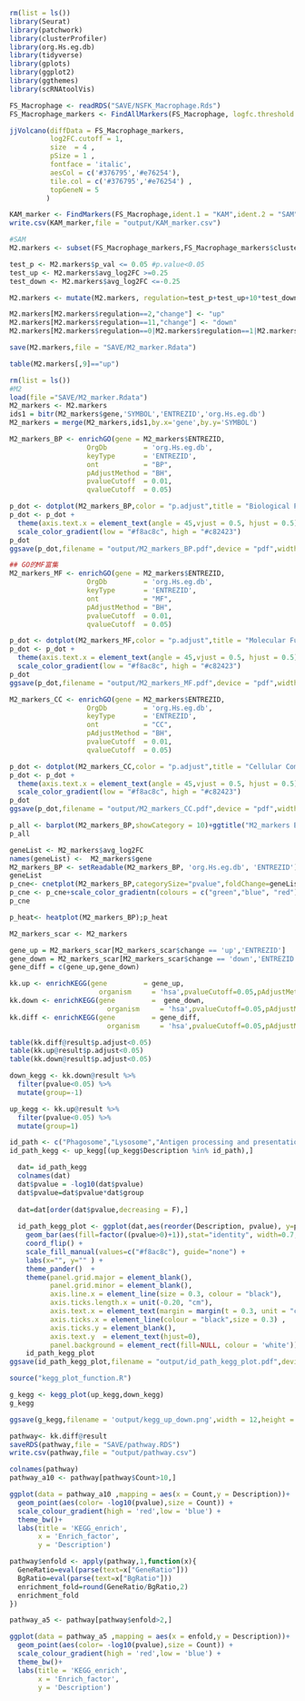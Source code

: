 
```{r}
rm(list = ls())  
library(Seurat)
library(patchwork)
library(clusterProfiler)
library(org.Hs.eg.db)
library(tidyverse)
library(gplots)
library(ggplot2)
library(ggthemes)
library(scRNAtoolVis)
```

```{r}
FS_Macrophage <- readRDS("SAVE/NSFK_Macrophage.Rds")
FS_Macrophage_markers <- FindAllMarkers(FS_Macrophage, logfc.threshold = 0.25, min.pct = 0.1,only.pos = FALSE )

jjVolcano(diffData = FS_Macrophage_markers,
          log2FC.cutoff = 1, 
          size  = 4 ,
          pSize = 1 ,
          fontface = 'italic', 
          aesCol = c('#376795','#e76254'), 
          tile.col = c('#376795','#e76254') , 
          topGeneN = 5 
         )

KAM_marker <- FindMarkers(FS_Macrophage,ident.1 = "KAM",ident.2 = "SAM")
write.csv(KAM_marker,file = "output/KAM_marker.csv")
```

```{r}
#SAM
M2.markers <- subset(FS_Macrophage_markers,FS_Macrophage_markers$cluster=="SAM")

test_p <- M2.markers$p_val <= 0.05 #p.value<0.05
test_up <- M2.markers$avg_log2FC >=0.25 
test_down <- M2.markers$avg_log2FC <=-0.25 

M2.markers <- mutate(M2.markers, regulation=test_p+test_up+10*test_down, change = "")

M2.markers[M2.markers$regulation==2,"change"] <- "up"
M2.markers[M2.markers$regulation==11,"change"] <- "down"
M2.markers[M2.markers$regulation==0|M2.markers$regulation==1|M2.markers$regulation==10,"change"] <- "none"

save(M2.markers,file = "SAVE/M2_marker.Rdata")

table(M2.markers[,9]=="up")
```

```{r}
rm(list = ls()) 
#M2
load(file ="SAVE/M2_marker.Rdata")
M2_markers <- M2.markers
ids1 = bitr(M2_markers$gene,'SYMBOL','ENTREZID','org.Hs.eg.db')
M2_markers = merge(M2_markers,ids1,by.x='gene',by.y='SYMBOL')
```

```{r}

M2_markers_BP <- enrichGO(gene = M2_markers$ENTREZID,
                   OrgDb         = 'org.Hs.eg.db',
                   keyType       = 'ENTREZID',
                   ont           = "BP",
                   pAdjustMethod = "BH",
                   pvalueCutoff  = 0.01,
                   qvalueCutoff  = 0.05)

p_dot <- dotplot(M2_markers_BP,color = "p.adjust",title = "Biological Process")
p_dot <- p_dot + 
  theme(axis.text.x = element_text(angle = 45,vjust = 0.5, hjust = 0.5))+
  scale_color_gradient(low = "#f8ac8c", high = "#c82423")
p_dot
ggsave(p_dot,filename = "output/M2_markers_BP.pdf",device = "pdf",width = 16,height = 16,units = "cm")

```

```{r}
## GO的MF富集 
M2_markers_MF <- enrichGO(gene = M2_markers$ENTREZID,
                   OrgDb         = 'org.Hs.eg.db',
                   keyType       = 'ENTREZID',
                   ont           = "MF",
                   pAdjustMethod = "BH",
                   pvalueCutoff  = 0.01,
                   qvalueCutoff  = 0.05)

p_dot <- dotplot(M2_markers_MF,color = "p.adjust",title = "Molecular Function")
p_dot <- p_dot + 
  theme(axis.text.x = element_text(angle = 45,vjust = 0.5, hjust = 0.5))+
  scale_color_gradient(low = "#f8ac8c", high = "#c82423")
p_dot
ggsave(p_dot,filename = "output/M2_markers_MF.pdf",device = "pdf",width = 16,height = 16,units = "cm")

```

```{r}

M2_markers_CC <- enrichGO(gene = M2_markers$ENTREZID,
                   OrgDb         = 'org.Hs.eg.db',
                   keyType       = 'ENTREZID',
                   ont           = "CC",
                   pAdjustMethod = "BH",
                   pvalueCutoff  = 0.01,
                   qvalueCutoff  = 0.05)

p_dot <- dotplot(M2_markers_CC,color = "p.adjust",title = "Cellular Component")
p_dot <- p_dot + 
  theme(axis.text.x = element_text(angle = 45,vjust = 0.5, hjust = 0.5))+
  scale_color_gradient(low = "#f8ac8c", high = "#c82423")
p_dot
ggsave(p_dot,filename = "output/M2_markers_CC.pdf",device = "pdf",width = 16,height = 16,units = "cm")
```

```{r}
p_all <- barplot(M2_markers_BP,showCategory = 10)+ggtitle("M2_markers Biological process")
p_all

geneList <- M2_markers$avg_log2FC
names(geneList) <-  M2_markers$gene
M2_markers_BP <- setReadable(M2_markers_BP, 'org.Hs.eg.db', 'ENTREZID')
geneList
p_cne<- cnetplot(M2_markers_BP,categorySize="pvalue",foldChange=geneList,circular = TRUE, colorEdge = TRUE)
p_cne <- p_cne+scale_color_gradientn(colours = c("green","blue", "red"))
p_cne

p_heat<- heatplot(M2_markers_BP);p_heat

```

```{r}

M2_markers_scar <- M2_markers

gene_up = M2_markers_scar[M2_markers_scar$change == 'up','ENTREZID'] 
gene_down = M2_markers_scar[M2_markers_scar$change == 'down','ENTREZID'] 
gene_diff = c(gene_up,gene_down)

kk.up <- enrichKEGG(gene         = gene_up,
                      organism     = 'hsa',pvalueCutoff=0.05,pAdjustMethod="BH",qvalueCutoff=0.05)
kk.down <- enrichKEGG(gene         =  gene_down,
                        organism     = 'hsa',pvalueCutoff=0.05,pAdjustMethod="BH",qvalueCutoff=0.05)
kk.diff <- enrichKEGG(gene         = gene_diff,
                        organism     = 'hsa',pvalueCutoff=0.05,pAdjustMethod="BH",qvalueCutoff=0.05)

table(kk.diff@result$p.adjust<0.05)
table(kk.up@result$p.adjust<0.05)
table(kk.down@result$p.adjust<0.05)
```

```{r}

down_kegg <- kk.down@result %>%
  filter(pvalue<0.05) %>% 
  mutate(group=-1) 

up_kegg <- kk.up@result %>%
  filter(pvalue<0.05) %>%
  mutate(group=1)

id_path <- c("Phagosome","Lysosome","Antigen processing and presentation","Hematopoietic cell lineage","Osteoclast differentiation","Cell adhesion molecules","Th1 and Th2 cell differentiation","Protein processing in endoplasmic reticulum","Cholesterol metabolism","Leukocyte transendothelial migration","ECM-receptor interaction","PPAR signaling pathway")
id_path_kegg <- up_kegg[(up_kegg$Description %in% id_path),] 

  dat= id_path_kegg 
  colnames(dat)
  dat$pvalue = -log10(dat$pvalue)
  dat$pvalue=dat$pvalue*dat$group 
  
  dat=dat[order(dat$pvalue,decreasing = F),]
  
  id_path_kegg_plot <- ggplot(dat,aes(reorder(Description, pvalue), y=pvalue)) +
    geom_bar(aes(fill=factor((pvalue>0)+1)),stat="identity", width=0.7, position=position_dodge(0.7)) +
    coord_flip() +
    scale_fill_manual(values=c("#f8ac8c"), guide="none") +
    labs(x="", y="" ) +
    theme_pander()  +
    theme(panel.grid.major = element_blank(),
          panel.grid.minor = element_blank(),
          axis.line.x = element_line(size = 0.3, colour = "black"),
          axis.ticks.length.x = unit(-0.20, "cm"),
          axis.text.x = element_text(margin = margin(t = 0.3, unit = "cm")),
          axis.ticks.x = element_line(colour = "black",size = 0.3) ,                     
          axis.ticks.y = element_blank(),
          axis.text.y  = element_text(hjust=0),
          panel.background = element_rect(fill=NULL, colour = 'white'))
    id_path_kegg_plot    
ggsave(id_path_kegg_plot,filename = "output/id_path_kegg_plot.pdf",device = "pdf",width = 16,height = 16,units = "cm")

source("kegg_plot_function.R")

g_kegg <- kegg_plot(up_kegg,down_kegg)
g_kegg

ggsave(g_kegg,filename = 'output/kegg_up_down.png',width = 12,height = 9)
```

```{r}
pathway<- kk.diff@result
saveRDS(pathway,file = "SAVE/pathway.RDS")
write.csv(pathway,file = "output/pathway.csv")

colnames(pathway)
pathway_a10 <- pathway[pathway$Count>10,]

ggplot(data = pathway_a10 ,mapping = aes(x = Count,y = Description))+
  geom_point(aes(color= -log10(pvalue),size = Count)) +
  scale_colour_gradient(high = 'red',low = 'blue') +
  theme_bw()+
  labs(title = 'KEGG_enrich',
       x = 'Enrich_factor',
       y = 'Description')

pathway$enfold <- apply(pathway,1,function(x){
  GeneRatio=eval(parse(text=x["GeneRatio"]))
  BgRatio=eval(parse(text=x["BgRatio"]))
  enrichment_fold=round(GeneRatio/BgRatio,2)
  enrichment_fold
})

pathway_a5 <- pathway[pathway$enfold>2,]

ggplot(data = pathway_a5 ,mapping = aes(x = enfold,y = Description))+
  geom_point(aes(color= -log10(pvalue),size = Count)) +
  scale_colour_gradient(high = 'red',low = 'blue') +
  theme_bw()+
  labs(title = 'KEGG_enrich',
       x = 'Enrich_factor',
       y = 'Description')

```

